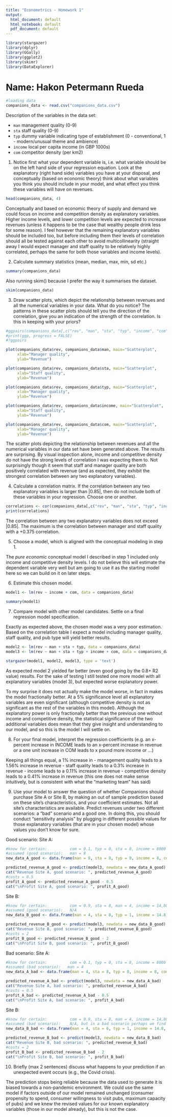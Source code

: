 ```yaml
---
title: "Econometrics - Homework 1"
output:
  html_document: default
  html_notebook: default
  pdf_document: default
---
```


```r
library(stargazer)
library(dplyr)
library(GGally)
library(ggplot2)
library(skimr)
library(DataExplorer)
```

# Name: Hakon Petermann Rueda

```r
#loading data
companions_data <- read.csv("companions_data.csv")
```


Description of the variables in the data set:

- `man` management quality (0-9)
- `sta` staff quality (0-9)
- `typ` dummy variable indicating type of establishment (0 - conventional, 1 - modern/unusual theme and ambience)
- `income` local per capita income (in GBP 1000s)
- `com` competitor density (per km2)

1. Notice first what your dependent variable is, i.e. what variable should be on the left
hand side of your regression equation. Look at the explanatory (right
hand side) variables you have at your disposal, and conceptually (based on economic
theory) think about what variables you think you should include in your model, and
what effect you think these variables will have on revenues.

```r
head(companions_data, 4)
```

Conceptually and based on economic theory of supply and demand we could focus on income and competition density as explanatory variables. Higher income levels, and lower competition levels are expected to increase revenues (unless it happens to be the case that wealthy people drink less for some reason). I feel however that the remaining explanatory variables should be included too, but before including them their levels of correlation should all be tested against each other to avoid multicollinearity (straight away I would expect manager and staff quality to be relatively highly correlated, perhaps the same for both those variables and income levels).  


2. Calculate summary statistics (mean, median, max, min, sd etc.) 

```r
summary(companions_data)
```

Also running skim() because I prefer the way it summarises the dataset.

```r
skim(companions_data)
```

3. Draw scatter plots, which depict the relationship between revenues and all the
numerical variables in your data. What do you notice? The patterns in these scatter
plots should tell you the direction of the correlation, give you an indication of the
strength of the correlation. Is this in keeping with your priors? 

```r
#ggpairs(companions_data[,c("rev", "man", "sta", "typ", "income", "com")], progress = FALSE)
#print(ggp, progress = FALSE)
#?ggpairs

plot(companions_data$rev, companions_data$man, main="Scatterplot",
     xlab="Manager quality",
     ylab="Revenue")

plot(companions_data$rev, companions_data$sta, main="Scatterplot",
     xlab="Staff quality",
     ylab="Revenue")

plot(companions_data$rev, companions_data$typ, main="Scatterplot",
     xlab="Manager quality",
     ylab="Revenue")

plot(companions_data$rev, companions_data$income, main="Scatterplot",
     xlab="Staff quality",
     ylab="Revenue")

plot(companions_data$rev, companions_data$com, main="Scatterplot",
     xlab="Manager quality",
     ylab="Revenue")
```

The scatter plots depicting the relationship between revenues and all the numerical variables in our data set have been generated above. The results are surprising. By visual inspection alone, income and competitive density do not have the strong levels of correlation I was expecting them to. Not surprisingly though it seem that staff and manager quality are both positively correlated with revenue (and as expected, they exhibit the strongest correlation between any two explanatory variables).


4. Calculate a correlation matrix. If the correlation between any two explanatory
variables is larger than |0.85|, then do not include both of these variables in your
regression. Choose one or another.

```r
correlations <- cor(companions_data[,c("rev", "man", "sta", "typ", "income", "com")])
print(correlations)
```

The correlation between any two explanatory variables does not exceed |0.85|. The maximum is the correlation between manager and staff quality with a +0.375 correlation.

5. Choose a model, which is aligned with the conceptual modeling in step 1.

The *pure economic* conceptual model I described in step 1 included only income and competitive density levels. I do not believe this will estimate the dependent variable very well but am going to use it as the starting model here so we can build on it on later steps.

6. Estimate this chosen model.

```r
model1 <- lm(rev ~ income + com, data = companions_data)

summary(model1)
```

7. Compare model with other model candidates. Settle on a final regression model
specification.

Exactly as expected above, the chosen model was a very poor estimation. Based on the correlation table I expect a model including manager quality, staff quality, and pub type will yield better results.

```r
model2 <- lm(rev ~ man + sta + typ, data = companions_data)
model3 <- lm(rev ~ man + sta + typ + income + com, data = companions_data)

stargazer(model1, model2, model3, type = 'text')
```

As expected model 2 yielded far better (even good going by the 0.8+ R2 value) results. For the sake of testing I still tested one more model with all explanatory variables (model 3), but expected worse explanatory power.

To my surprise it does not actually make the model worse, in fact in makes the model fractionally better. At a 5% significance level all explanatory variables are even significant (although competitive density is not as significant as the rest of the variables in this model). Although the explanatory power is only fractionally better than the previous one without income and competitive density, the statistical significance of the two additional variables does mean that they give insight and understanding to our model, and so this is the model I will settle on.

8. For your final model, interpret the regression coefficients (e.g. an x-percent increase in
INCOME leads to an x-percent increase in revenue or a one unit increase in COM
leads to x pound more income or …) 

Keeping all things equal, a 1% increase in
- management quality leads to a 1.56% increase in revenue
- staff quality leads to a 0.3% increase in revenue
- income leads to a 0.11% increase in revenue
- competitive density leads to a 0.41% increase in revenue (this one does not make sense intuitively, but is consistent with what the "marketing team" has said)

9. Use your model to answer the question of whether Companions should purchase Site
A or Site B, by making an out of sample prediction based on these site’s
characteristics, and your coefficient estimates. Not all site’s characteristics are
available. Predict revenues under two different scenarios: a “bad” scenario and a good
one. In doing this, you should conduct “sensitivity analysis” by plugging in different
possible values for those explanatory variables (that are in your chosen model) whose
values you don’t know for sure.

Good scenario:
Site A:
```r
#know for certain:          com = 0.1, typ = 0, sta = 8, income = 8000
#assumed (good scenario):   man = 8
new_data_A_good <- data.frame(man = 8, sta = 8, typ = 0, income = 8, com = 0.1)

predicted_revenue_A_good <- predict(model3, newdata = new_data_A_good)
cat("Revenue Site A, good scenario: ", predicted_revenue_A_good)
#costs = 0.5
profit_A_good <- predicted_revenue_A_good - 0.5
cat("\nProfit Site A, good scenario: ", profit_A_good)
```

Site B:
```r
#know for certain:          com = 0.9, sta = 8, man = 4, income = 14,800, typ = 1
#assumed (good scenario):   N/A
new_data_B_good <- data.frame(man = 4, sta = 8, typ = 1, income = 14.8, com = 0.9)

predicted_revenue_B_good <- predict(model3, newdata = new_data_B_good)
cat("Revenue Site B, good scenario: ", predicted_revenue_B_good)
#costs = 2
profit_B_good <- predicted_revenue_B_good - 2
cat("\nProfit Site B, good scenario: ", profit_B_good)
```

Bad scenario:
Site A:
```r
#know for certain:          com = 0.1, typ = 0, sta = 8, income = 8000
#assumed (bad scenario):   man = 4
new_data_A_bad <- data.frame(man = 4, sta = 8, typ = 0, income = 8, com = 0.1)

predicted_revenue_A_bad <- predict(model3, newdata = new_data_A_bad)
cat("Revenue Site A, bad scenario: ", predicted_revenue_A_bad)
#costs = 0.5
profit_A_bad <- predicted_revenue_A_bad - 0.5
cat("\nProfit Site A, bad scenario: ", profit_A_bad)
```

Site B:
```r
#know for certain:          com = 0.9, sta = 8, man = 4, income = 14,800, typ = 1
#assumed (bad scenario):    N/A, but in a bad scenario perhaps we find worse staff (decrease sta by 2, i.e., sta = 6)
new_data_B_bad <- data.frame(man = 4, sta = 6, typ = 1, income = 14.8, com = 0.9)

predicted_revenue_B_bad <- predict(model3, newdata = new_data_B_bad)
cat("Revenue Site B, bad scenario: ", predicted_revenue_B_bad)
#costs = 2
profit_B_bad <- predicted_revenue_B_bad - 2
cat("\nProfit Site B, bad scenario: ", profit_B_bad)
```

10. Briefly (max 2 sentences) discuss what happens to your prediction if an unexpected
event occurs (e.g., the Covid crisis).

The prediction stops being reliable because the data used to generate it is biased towards a non-pandemic environment. We could use the same model if factors outside of our model remained unchanged (consumer propensity to spend, consumer willingness to visit pubs, maximum capacity of pubs) and we knew the revised values for our known explanatory variables (those in our model already), but this is not the case.


